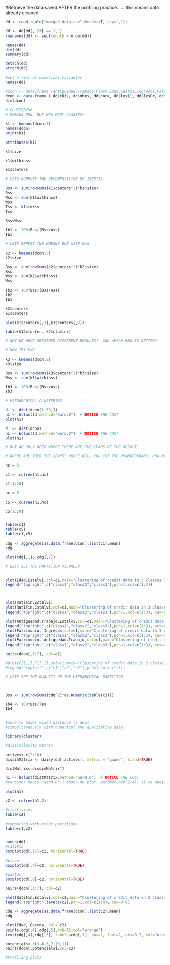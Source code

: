 #Retrieve the data saved AFTER the profiling practice...... this means data already cleaned
```r
dd <- read.table("merged_data.csv",header=T, sep=",");

dd <- dd[dd[, 33] == 1, ]
rownames(dd) <- seq(length = nrow(dd))

names(dd)
dim(dd)
summary(dd)

detach(dd)
attach(dd)

#set a list of numerical variables
names(dd)

#dcon <- data.frame (Antiguedad.Trabajo,Plazo,Edad,Gastos,Ingresos,Patrimonio,Cargas.patrimoniales,Importe.solicitado,Precio.del.bien.financiado,Estalvi, RatiFin)
dcon <- data.frame ( dd$cDis, dd$nMes, dd$hora, dd$lesLl, dd$lesGr, dd$vict, dd$vehi, dd$long, dd$lat)
dim(dcon)
```

```r
# CLUSTERING
# KMEANS RUN, BUT HOW MANY CLASSES?

k1 <- kmeans(dcon,3)
names(dcon)
print(k1)

attributes(k1)

k1$size

k1$withinss

k1$centers

# LETS COMPUTE THE DECOMPOSITION OF INERTIA

Bss <- sum(rowSums(k1$centers^2)*k1$size)
Bss
Wss <- sum(k1$withinss)
Wss
Tss <- k1$totss
Tss

Bss+Wss

Ib1 <- 100*Bss/(Bss+Wss)
Ib1

```

```r
# LETS REPEAT THE KMEANS RUN WITH K=5

k2 <- kmeans(dcon,5)
k2$size

Bss <- sum(rowSums(k2$centers^2)*k2$size)
Bss
Wss <- sum(k2$withinss)
Wss

Ib2 <- 100*Bss/(Bss+Wss)
Ib2
Ib1

k2$centers
k1$centers

plot(k1$centers[,3],k1$centers[,2])

table(k1$cluster, k2$cluster)

# WHY WE HAVE OBTAINED DIFFERENT RESULTS?, AND WHICH RUN IS BETTER?
```

```r
# NOW TRY K=8

k3 <- kmeans(dcon,8)
k3$size

Bss <- sum(rowSums(k3$centers^2)*k3$size)
Wss <- sum(k3$withinss)

Ib3 <- 100*Bss/(Bss+Wss)
Ib3

```


```r
# HIERARCHICAL CLUSTERING

d  <- dist(dcon[1:50,])
h1 <- hclust(d,method="ward.D")  # NOTICE THE COST
plot(h1)

d  <- dist(dcon)
h1 <- hclust(d,method="ward.D")  # NOTICE THE COST
plot(h1)

# BUT WE ONLY NEED WHERE THERE ARE THE LEAPS OF THE HEIGHT

# WHERE ARE THER THE LEAPS? WHERE WILL YOU CUT THE DENDREOGRAM?, HOW MANY CLASSES WILL YOU OBTAIN?

nc = 3

c1 <- cutree(h1,nc)

c1[1:20]

nc = 5

c5 <- cutree(h1,nc)

c5[1:20]


table(c1)
table(c5)
table(c1,c5)

cdg <- aggregate(as.data.frame(dcon),list(c1),mean)
cdg

plot(cdg[,1], cdg[,7])

```

```r
# LETS SEE THE PARTITION VISUALLY


plot(Edad,Estalvi,col=c1,main="Clustering of credit data in 3 classes")
legend("topright",c("class1","class2","class3"),pch=1,col=c(1:3))



plot(RatiFin,Estalvi)
plot(RatiFin,Estalvi,col=c1,main="Clustering of credit data in 3 classes")
legend("topright",c("class1","class2","class3"),pch=1,col=c(1:3), cex=0.6)

plot(Antiguedad.Trabajo,Estalvi,col=c1,main="Clustering of credit data in 3 classes")
legend("topright",c("class1","class2","class3"),pch=1,col=c(1:3), cex=0.6)
plot(Patrimonio, Ingresos,col=c1,main="Clustering of credit data in 3 classes")
legend("topright",c("class1","class2","class3"),pch=1,col=c(1:3), cex=0.6)
plot(Patrimonio, Antiguedad.Trabajo,col=c1,main="Clustering of credit data in 3 classes")
legend("topright",c("class1","class2","class3"),pch=1,col=c(1:3), cex=0.6)

pairs(dcon[,1:7], col=c1)

#plot(FI[,1],FI[,2],col=c1,main="Clustering of credit data in 3 classes")
#legend("topleft",c("c1","c2","c3"),pch=1,col=c(1:3))
```

```r
# LETS SEE THE QUALITY OF THE HIERARCHICAL PARTITION



Bss <- sum(rowSums(cdg^2)*as.numeric(table(c1)))

Ib4 <- 100*Bss/Tss
Ib4


#move to Gower mixed distance to deal 
#simoultaneously with numerical and qualitative data

library(cluster)

#dissimilarity matrix

actives<-c(2:16)
dissimMatrix <- daisy(dd[,actives], metric = "gower", stand=TRUE)

distMatrix<-dissimMatrix^2

h1 <- hclust(distMatrix,method="ward.D")  # NOTICE THE COST
#versions noves "ward.D" i abans de plot: par(mar=rep(2,4)) si se quejara de los margenes del plot

plot(h1)

c2 <- cutree(h1,4)

#class sizes 
table(c2)

#comparing with other partitions
table(c1,c2)


names(dd)
#ratiFin
boxplot(dd[,16]~c2, horizontal=TRUE)

#plazo
boxplot(dd[,4]~c2, horizontal=TRUE)

#gastos
boxplot(dd[,9]~c2, horizontal=TRUE)

pairs(dcon[,1:7], col=c2)

plot(RatiFin,Estalvi,col=c2,main="Clustering of credit data in 3 classes")
legend("topright",levels(c2),pch=1,col=c(1:4), cex=0.6)

cdg <- aggregate(as.data.frame(dcon),list(c2),mean)
cdg

plot(Edad, Gastos, col= c2)
points(cdg[,4],cdg[,5],pch=16,col="orange")
text(cdg[,4],cdg[,5], labels=cdg[,1], pos=2, font=2, cex=0.7, col="orange")

potencials<-c(3,4,6,7,10,11)
pairs(dcon[,potencials],col=c2)

#Profiling plots
```